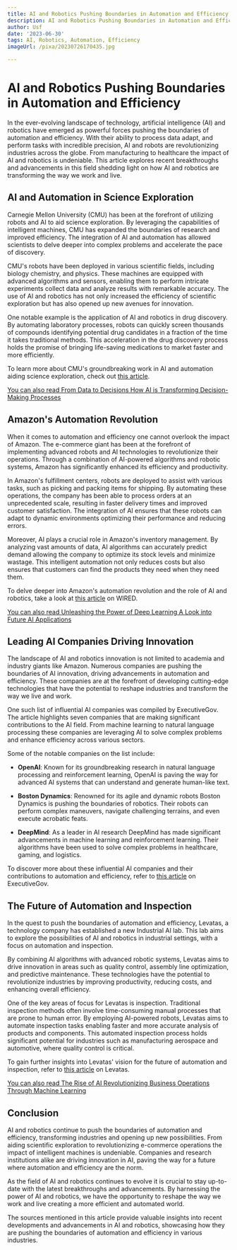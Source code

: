 ```yaml
---
title: AI and Robotics Pushing Boundaries in Automation and Efficiency
description: AI and Robotics Pushing Boundaries in Automation and Efficiency
author: Usf
date: '2023-06-30'
tags: AI, Robotics, Automation, Efficiency
imageUrl: /pixa/20230726170435.jpg

---
```

# AI and Robotics Pushing  Boundaries in Automation and Efficiency

In the ever-evolving landscape of  technology, artificial intelligence (AI) and robotics have emerged as powerful forces pushing the boundaries of automation  and  efficiency. With their ability to process  data adapt, and perform tasks with incredible precision, AI and robots are revolutionizing industries across the  globe. From manufacturing to healthcare the impact  of AI and robotics is undeniable.  This article  explores recent breakthroughs and advancements in this field shedding light on how AI and robotics are transforming the way we  work and live.

## AI and Automation in Science Exploration

Carnegie Mellon  University (CMU) has been at the forefront of utilizing robots and AI to aid science exploration.  By leveraging  the capabilities of intelligent  machines, CMU has expanded  the boundaries of research and improved efficiency. The integration of AI and automation  has allowed scientists to delve  deeper into complex problems and  accelerate the pace of discovery.

CMU's robots  have been deployed in various scientific fields,  including biology chemistry,  and physics. These machines  are equipped with advanced algorithms  and sensors, enabling them to perform intricate experiments collect data and  analyze results with remarkable accuracy. The use of AI and robotics has not only  increased  the efficiency of scientific exploration but has also opened up new  avenues for innovation.

One notable example is the application of AI  and robotics in drug discovery. By automating laboratory processes, robots can quickly screen thousands of compounds identifying potential drug candidates in a fraction of the time it takes traditional methods. This acceleration in the drug discovery process holds the promise  of bringing life-saving medications to market faster  and more efficiently.

To learn more about CMU's groundbreaking work in AI and automation  aiding science exploration, check out [this article](https://www.cmu.edu/news/stories/archives/2023/july/ai-automation-aid-science-exploration).

[You can also  read From Data to Decisions How AI is Transforming  Decision-Making Processes](From%20Data%20to%20Decisions%20How%20AI%20is%20Transforming%20Decision-Making%20Processes)


##  Amazon's Automation  Revolution

When it comes  to automation and efficiency one cannot overlook the  impact of Amazon. The e-commerce giant  has been at the forefront of implementing advanced robots and AI technologies to  revolutionize  their operations.  Through a combination of AI-powered algorithms and  robotic systems, Amazon has significantly enhanced its efficiency and productivity.

In Amazon's fulfillment centers, robots are deployed to assist  with various tasks, such as picking and packing items for shipping. By automating these operations, the company has been able to  process orders at an unprecedented scale, resulting in faster delivery times and improved  customer satisfaction. The integration of AI ensures that these robots can adapt to dynamic environments optimizing their performance and reducing errors.

Moreover, AI plays a crucial role in Amazon's inventory management. By analyzing vast amounts of data, AI algorithms can accurately predict demand allowing the company to optimize its stock levels and minimize wastage. This intelligent automation not only reduces  costs but also ensures that customers can find the products they need when they need  them.

To delve deeper into Amazon's automation revolution  and the role of AI and robotics, take a look at [this article](https://www.wired.com/story/amazons-new-robots-automation-revolution/) on WIRED.

[You can also read Unleashing the Power of Deep Learning A Look into Future AI Applications](Unleashing%20the%20Power%20of%20Deep%20Learning%20A%20Look%20into%20Future%20AI%20Applications)


## Leading AI Companies  Driving Innovation

The landscape of AI and robotics innovation is not limited to  academia and industry giants like  Amazon. Numerous companies  are pushing the  boundaries of  AI  innovation, driving advancements in automation and efficiency. These companies are at the forefront of developing cutting-edge technologies that have the potential to reshape industries and transform the way we live and work.

One such list  of  influential AI companies was compiled by ExecutiveGov. The article highlights  seven companies that are making significant contributions to the  AI field. From machine learning to natural language processing these companies are  leveraging AI to solve complex problems and enhance efficiency across various sectors.

Some of the  notable  companies on the list include:

-  **OpenAI**:  Known for its  groundbreaking research in natural language processing and reinforcement  learning,  OpenAI is paving the  way for advanced AI systems that can understand and generate human-like text.

- **Boston Dynamics**: Renowned for its agile and dynamic robots  Boston Dynamics  is pushing the boundaries of robotics. Their robots can perform complex maneuvers, navigate challenging terrains, and even execute  acrobatic feats.

- **DeepMind**: As a leader in AI research DeepMind has made significant advancements in machine learning and reinforcement learning. Their algorithms have been used to solve complex problems in healthcare, gaming,  and logistics.

To discover more about these influential AI companies and their contributions to automation and efficiency, refer to [this  article](https://executivegov.com/articles/artificial-intelligence-companies/) on ExecutiveGov.

## The Future of  Automation and Inspection

In the  quest to push the boundaries of automation and efficiency, Levatas, a technology company has established a new Industrial AI lab.  This lab aims to explore the  possibilities of AI and robotics  in industrial settings, with a focus on automation and  inspection.

By combining AI algorithms with advanced robotic systems, Levatas aims to drive innovation in areas such as quality control, assembly line optimization, and predictive maintenance. These technologies have the  potential  to revolutionize industries by improving productivity,  reducing costs,  and enhancing overall  efficiency.

One of the key areas of focus for Levatas is inspection. Traditional inspection methods often involve time-consuming manual processes that are prone to human error. By employing AI-powered robots, Levatas  aims to automate inspection tasks enabling faster and more accurate analysis of  products and components. This automated inspection process holds  significant potential for industries such as manufacturing aerospace and  automotive,  where quality control  is  critical.

To gain further insights into Levatas'  vision for the future of automation and inspection,  refer  to  [this article](https://levatas.com/new-levatas-industrial-ai-lab/) on Levatas.

[You can also read The Rise of AI  Revolutionizing Business Operations Through Machine Learning](The%20Rise%20of%20AI%20Revolutionizing%20Business%20Operations%20Through%20Machine%20Learning)


## Conclusion

AI and robotics continue to push the  boundaries  of  automation and efficiency, transforming industries and opening up new possibilities. From aiding  scientific exploration to revolutionizing e-commerce operations the impact of intelligent machines is undeniable. Companies and research institutions alike are driving innovation in  AI, paving the way for a future where automation and efficiency are the norm.

As the field of AI and robotics continues to  evolve it is crucial to stay up-to-date with the latest breakthroughs and advancements. By harnessing the power of AI and robotics, we have the opportunity to reshape the way we work and live creating a more efficient and  automated world.

The sources mentioned in this article provide valuable insights into recent developments and advancements in AI and robotics, showcasing how they are pushing the boundaries of automation and efficiency  in  various industries.